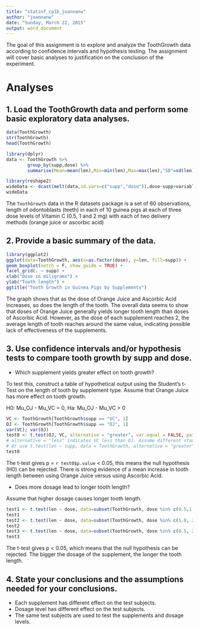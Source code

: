 ```yaml
---
title: "statinf_cp1b_joannanw"
author: "joannanw"
date: "Sunday, March 22, 2015"
output: word_document
---
```


The goal of this assignment is to explore and analyze the ToothGrowth data according to confidence intervals and hypothesis testing. The assignment will cover basic analyses to justification on the conclusion of the experiment.

# Analyses

## 1. Load the ToothGrowth data and perform some basic exploratory data analyses.

```r
data(ToothGrowth)
str(ToothGrowth)
head(ToothGrowth)

library(dplyr)
data <- ToothGrowth %>% 
        group_by(supp,dose) %>% 
        summarise(Mean=mean(len),Min=min(len),Max=max(len),"SD"=sd(len))

library(reshape2)
wideData <- dcast(melt(data,id.vars=c("supp","dose")),dose~supp+variable,fun.aggregate=sum)
wideData
```

The `ToothGrowth` data in the R datasets package is a set of 60 observations, length of odontoblasts (teeth) in each of 10 guinea pigs at each of three dose levels of Vitamin C (0.5, 1 and 2 mg) with each of two delivery methods (orange juice or ascorbic acid)

## 2. Provide a basic summary of the data.

```r
library(ggplot2)
ggplot(data=ToothGrowth, aes(x=as.factor(dose), y=len, fill=supp)) +
geom_boxplot(notch = F, show_guide = TRUE) +
facet_grid(. ~ supp) +
xlab("Dose in miligrams") +
ylab("Tooth length") +
ggtitle("Tooth Growth in Guinea Pigs by Supplements")
```

The graph shows that as the dose of Orange Juice and Ascorbic Acid increases, so does the length of the tooth. The overall data seems to show that doses of Orange Juice generally yields longer tooth length than doses of Ascorbic Acid. However, as the dose of each supplement reaches 2, the average length of tooth reaches around the same value, indicating possible lack of effectiveness of the supplements.

## 3. Use confidence intervals and/or hypothesis tests to compare tooth growth by supp and dose.

* Which supplement yields greater effect on tooth growth?

To test this, construct a table of hypothetical output using the Student's t-Test on the length of tooth by supplement type. Assume that Orange Juice has more effect on tooth growth.

H0: Mu_OJ - Mu_VC = 0,
Ha: Mu_OJ - Mu_VC > 0

```r
VC <- ToothGrowth[ToothGrowth$supp == "VC", 1]
OJ <- ToothGrowth[ToothGrowth$supp == "OJ", 1]
var(VC); var(OJ)
test0 <- t.test(OJ, VC, alternative = "greater", var.equal = FALSE, paired = TRUE) 
# alternative = "less" indicates VC less than OJ. Assume different standard deviation and paired samples.
# Or use t.test(len ~ supp, data = ToothGrowth, alternative = "greater", var.equal = FALSE, paired = TRUE)
test0
```

The t-test gives p = `r test0$p.value` < 0.05, this means the null hypothesis (H0) can be rejected. There is strong evidence of a mean increase in tooth length between using Orange Juice versus using Ascorbic Acid.

* Does more dosage lead to longer tooth length?

Assume that higher dosage causes longer tooth length. 

```r
test1 <- t.test(len ~ dose, data=subset(ToothGrowth, dose %in% c(0.5,1.0)), var.equal=T, alternative="l")
test1
test2 <- t.test(len ~ dose, data=subset(ToothGrowth, dose %in% c(1.0, 2.0)), var.equal=T, alternative="l")
test2
test3 <- t.test(len ~ dose, data=subset(ToothGrowth, dose %in% c(0.5, 2.0)), var.equal=T, alternative="l")
test3
```

The t-test gives p < 0.05, which means that the null hypothesis can be rejected. The bigger the dosage of the supplement, the longer the tooth length. 


## 4. State your conclusions and the assumptions needed for your conclusions. 

* Each supplement has different effect on the test subjects.
* Dosage level has different effect on the test subjects.
* The same test subjects are used to test the supplements and dosage levels.
